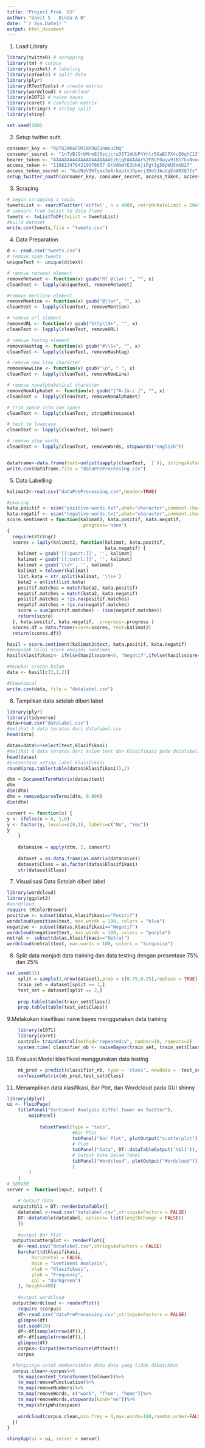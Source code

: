 ```yaml
---
title: "Project Prak. DS"
author: "Davit S - Dinda A N"
date: "`r Sys.Date()`"
output: html_document
---
```

1. Load Library
```r
library(twitteR) # scrapping
library(tm) # corpus
library(syuzhet) # labeling
library(caTools) # split data
library(plyr)
library(RTextTools) # create matrix
library(wordcloud) # wordcloud
library(e1071) # naive bayes
library(caret) # confusion matrix
library(stringr) # string split
library(shiny)

set.seed(100)
```

2. Setup twitter auth
```r
consumer_key <- "RpTUJWKaFOM1NYhQ21nWouCMq"
consumer_secret <- "1nTyBJ9rbMrm8J0scjcra35T1WUbP4Ynlr5GaBCFX4cE6qhC13"
bearer_token <- "AAAAAAAAAAAAAAAAAAAAAEzhjgEAAAAAr%2F8UFOwyw91B57kvNvo4KW6Jiu0%3DQ7WCT7EUn6GSrneALCvv8VqYS5286G7YF6V410n4l4AQFHzjcg"
access_token <- "1106134784219078657-DtVdmmYE3bhAjiFgY1g50pWU5mkD27"
access_token_secret <- "6uUNyV8WTysx3eArkap1vJOpocj1DoSJAuUgEoW8XQ7Iy"
setup_twitter_oauth(consumer_key, consumer_secret, access_token, access_token_secret)
```

3. Scraping
```r
# begin scrapping a topic
tweetsList <- searchTwitter('eiffel', n = 4000, retryOnRateLimit = 10e5, lang = "en")
# convert from twList to data frame
tweets <- twListToDF(twList = tweetsList)
#build dataset
write.csv(tweets,file = "tweets.csv")
```

4. Data Preparation
```r
d <- read.csv("tweets.csv")
# remove spam tweets
uniqueText <- unique(d$text)

# remove retweet element
removeRetweet <- function(x) gsub("RT @\\w+: ", "", x)
cleanText <- lapply(uniqueText, removeRetweet)

#remove mentione element
removeMention <- function(x) gsub("@\\w+", "", x)
cleanText <- lapply(cleanText, removeMention)

# remove url element
removeURL <- function(x) gsub("http\\S+", "", x)
cleanText <- lapply(cleanText, removeURL)

# remove hastag element
removeHashtag <- function(x) gsub("#\\S+", "", x)
cleanText <- lapply(cleanText, removeHashtag)

# remove new line character
removeNewLine <- function(x) gsub("\n", " ", x)
cleanText <- lapply(cleanText, removeNewLine)

# remove nonalphabetical character
removeNonAlphabet <- function(x) gsub("[^A-Za-z ]", "", x)
cleanText <- lapply(cleanText, removeNonAlphabet)

# trim space into one space
cleanText <- lapply(cleanText, stripWhitespace)

# text to lowecase
cleanText <- lapply(cleanText, tolower)

# remove stop words
cleanText <- lapply(cleanText, removeWords, stopwords("english"))


dataframe<-data.frame(text=unlist(sapply(cleanText, `[`)), stringsAsFactors=F)
write.csv(dataframe,file = "dataPreProcessing.csv")

```

5. Data Labelling
```r
kalimat2<-read.csv("dataPreProcessing.csv",header=TRUE)

#skoring
kata.positif <- scan("positive-words.txt",what="character",comment.char=";")
kata.negatif <- scan("negative-words.txt",what="character",comment.char=";")
score.sentiment = function(kalimat2, kata.positif, kata.negatif,
                           .progress='none')
{
  require(stringr)
  scores = laply(kalimat2, function(kalimat, kata.positif,
                                    kata.negatif) {
    kalimat = gsub('[[:punct:]]', '', kalimat)
    kalimat = gsub('[[:cntrl:]]', '', kalimat)
    kalimat = gsub('\\d+', '', kalimat)
    kalimat = tolower(kalimat)
    list.kata = str_split(kalimat, '\\s+')
    kata2 = unlist(list.kata)
    positif.matches = match(kata2, kata.positif)
    negatif.matches = match(kata2, kata.negatif)
    positif.matches = !is.na(positif.matches)
    negatif.matches = !is.na(negatif.matches)
    score = sum(positif.matches) - (sum(negatif.matches))
    return(score)
  }, kata.positif, kata.negatif, .progress=.progress )
  scores.df = data.frame(score=scores, text=kalimat2)
  return(scores.df)}

hasil = score.sentiment(kalimat2$text, kata.positif, kata.negatif)
#mengubah nilai score menjadi sentimen
hasil$klasifikasi<- ifelse(hasil$score<0, "Negatif",ifelse(hasil$score==0,"Netral","Positif"))

#menukar urutan kolom
data <- hasil[c(3,1,2)]

#View(data)
write.csv(data, file = "datalabel.csv")
```

6. Tampilkan data setelah diberi label
```r
library(plyr)
library(tidyverse) 
data=read.csv("datalabel.csv")
#melihat 6 data teratas dari datalabel.csv
head(data)

datas=data%>%select(text,klasifikasi)
#melihat 6 data teratas dari kolom text dan klasifikasi pada datalabel.csv
head(datas)
#presentase setiap label klasifikasi
round(prop.table(table(datas$klasifikasi)),2)
```

```r
dtm = DocumentTermMatrix(datas$text) 
dtm 
dim(dtm) 
dtm = removeSparseTerms(dtm, 0.999) 
dim(dtm)
```

```r
convert <- function(x) {
y <- ifelse(x > 0, 1,0)
y <- factor(y, levels=c(0,1), labels=c("No", "Yes"))
y
    }  
    
    datanaive = apply(dtm, 2, convert)
    
    dataset = as.data.frame(as.matrix(datanaive))    
    dataset$Class = as.factor(datas$klasifikasi)
    str(dataset$Class)
```

7. Visualisasi Data Setelah diberi label
```r
library(wordcloud) 
library(ggplot2) 
#wordcloud 
require (RColorBrewer)
positive <- subset(datas,klasifikasi=="Positif")
wordcloud(positive$text, max.words = 100, colors = "blue") 
negative <- subset(datas,klasifikasi=="Negatif") 
wordcloud(negative$text, max.words = 100, colors = "purple") 
netral <- subset(datas,klasifikasi=="Netral") 
wordcloud(netral$text, max.words = 100, colors = "turquoise")
```

8. Split data menjadi data training dan data testing dengan presentase 75% dan 25%
```r
set.seed(31)
    split = sample(2,nrow(dataset),prob = c(0.75,0.25),replace = TRUE)
    train_set = dataset[split == 1,]
    test_set = dataset[split == 2,] 
    
    prop.table(table(train_set$Class))
    prop.table(table(test_set$Class))
```

9.Melakukan klasifikasi naive bayes menggunakan data training
```r
    library(e1071)
    library(caret)
    control= trainControl(method="repeatedcv", number=10, repeats=2)
    system.time( classifier_nb <- naiveBayes(train_set, train_set$Class, laplace = 1,trControl = control,tuneLength = 7) )
```

10. Evaluasi Model klasifikasi menggunakan data testing
```r

    nb_pred = predict(classifier_nb, type = 'class', newdata =  test_set)
    confusionMatrix(nb_pred,test_set$Class)
```

11. Menampilkan data klasifikasi, Bar Plot, dan Wordcloud pada GUI shinny
```r
library(dplyr)
ui <- fluidPage(
    titlePanel("Sentiment Analysis Eiffel Tower on Twitter"),
        mainPanel(
            
            tabsetPanel(type = "tabs",
                        #Bar Plot
                        tabPanel("Bar Plot", plotOutput("scatterplot")), 
                        # Plot
                        tabPanel("Data", DT::dataTableOutput('tbl1')),
                        # Output Data Dalam Tabel
                        tabPanel("Wordcloud", plotOutput("Wordcloud"))
                        )
        )
    )
# SERVER
server <- function(input, output) {
    
    # Output Data
  output$tbl1 = DT::renderDataTable({
    datatabel <-read.csv("datalabel.csv",stringsAsFactors = FALSE)
    DT::datatable(datatabel, options= list(lengthChange = FALSE))
    })
    
    #output Bar Plot
  output$scatterplot <- renderPlot({
    d<-read.csv("datalabel.csv",stringsAsFactors = FALSE) 
    barchart(d$klasifikasi, 
         horizontal = FALSE, 
         main = "Sentiment Analysis", 
         xlab = "Klasifikasi",
         ylab = "Frequency", 
         col = "darkgreen")
    }, height=400)
    
    #output wordcloud
  output$Wordcloud <- renderPlot({
    require (corpus)
    df<-read.csv("dataPreProcessing.csv",stringsAsFactors = FALSE)
    glimpse(df)
    set.seed(20)
    df<-df[sample(nrow(df)),]
    df<-df[sample(nrow(df)),]
    glimpse(df)
    corpus<-Corpus(VectorSource(df$text))
    corpus

  #fungsinya untuk membersihkan data data yang tidak dibutuhkan 
  corpus.clean<-corpus%>%
    tm_map(content_transformer(tolower))%>%
    tm_map(removePunctuation)%>%
    tm_map(removeNumbers)%>%
    tm_map(removeWords, c("work", "from", "home"))%>%
    tm_map(removeWords,stopwords(kind="en"))%>%
    tm_map(stripWhitespace)
  
    wordcloud(corpus.clean,min.freq = 4,max.words=100,random.order=FALSE,colors=brewer.pal(8,"Dark2"))
  })
}

shinyApp(ui = ui, server = server)
```